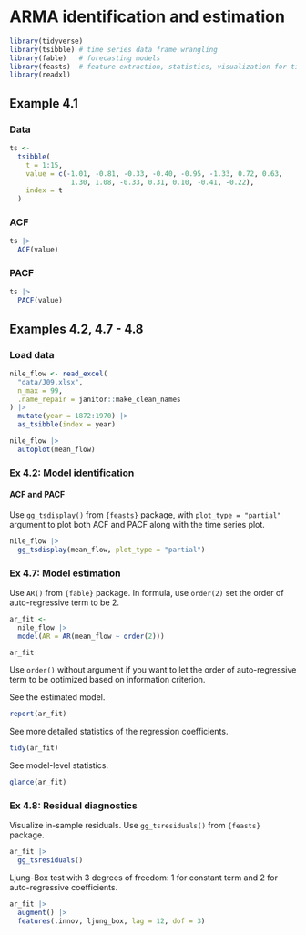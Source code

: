 # ARMA identification and estimation

```r
library(tidyverse)
library(tsibble) # time series data frame wrangling
library(fable)   # forecasting models
library(feasts)  # feature extraction, statistics, visualization for time series data
library(readxl)
```

## Example 4.1

### Data

```r
ts <- 
  tsibble(
    t = 1:15,
    value = c(-1.01, -0.81, -0.33, -0.40, -0.95, -1.33, 0.72, 0.63,
               1.30, 1.08, -0.33, 0.31, 0.10, -0.41, -0.22),
    index = t
  )
```

### ACF

```r
ts |> 
  ACF(value)
```

### PACF

```r
ts |> 
  PACF(value)
```


## Examples 4.2, 4.7 - 4.8

### Load data

```r
nile_flow <- read_excel(
  "data/J09.xlsx", 
  n_max = 99, 
  .name_repair = janitor::make_clean_names
) |> 
  mutate(year = 1872:1970) |> 
  as_tsibble(index = year)
```


```r
nile_flow |> 
  autoplot(mean_flow)
```


### Ex 4.2: Model identification

#### ACF and PACF

Use `gg_tsdisplay()` from `{feasts}` package, with `plot_type = "partial"` argument to plot both ACF and PACF along with the time series plot.

```r
nile_flow |> 
  gg_tsdisplay(mean_flow, plot_type = "partial")
```


### Ex 4.7: Model estimation

Use `AR()` from `{fable}` package. In formula, use `order(2)` set the order of auto-regressive term to be 2.

```r
ar_fit <- 
  nile_flow |> 
  model(AR = AR(mean_flow ~ order(2)))

ar_fit
```

:::{.callout-note}
Use `order()` without argument if you want to let the order of auto-regressive term to be optimized based on information criterion.
:::


See the estimated model.

```r
report(ar_fit)
```

See more detailed statistics of the regression coefficients.

```r
tidy(ar_fit)
```

See model-level statistics.

```r
glance(ar_fit)
```


### Ex 4.8: Residual diagnostics

Visualize in-sample residuals. Use `gg_tsresiduals()` from `{feasts}` package.

```r
ar_fit |> 
  gg_tsresiduals()
```

Ljung-Box test with 3 degrees of freedom: 1 for constant term and 2 for auto-regressive coefficients.

```r
ar_fit |> 
  augment() |> 
  features(.innov, ljung_box, lag = 12, dof = 3)
```

